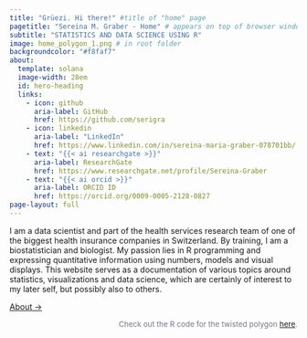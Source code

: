 ```yaml
---
title: "Grüezi. Hi there!" #title of "home" page
pagetitle: "Sereina M. Graber - Home" # appears on top of browser window
subtitle: "STATISTICS AND DATA SCIENCE USING R"
image: home_polygon_1.png # in root folder
backgroundcolor: "#f8faf7"
about:
  template: solana
  image-width: 28em
  id: hero-heading
  links:
    - icon: github
      aria-label: GitHub
      href: https://github.com/serigra
    - icon: linkedin
      aria-label: "LinkedIn"
      href: https://www.linkedin.com/in/sereina-maria-graber-078701bb/
    - text: "{{< ai researchgate >}}"
      aria-label: ResearchGate
      href: https://www.researchgate.net/profile/Sereina-Graber
    - text: "{{< ai orcid >}}"
      aria-label: ORCID ID
      href: https://orcid.org/0009-0005-2128-0827
page-layout: full
---
```


::: {#hero-heading}
I am a data scientist and part of the health services research team of one of the biggest health insurance companies in Switzerland. By training, I am a biostatistician and biologist. My passion lies in R programming and expressing quantitative information using numbers, models and visual displays. This website serves as a documentation of various topics around statistics, visualizations and data science, which are certainly of interest to my later self, but possibly also to others.

[About →](about/about.qmd)
:::

<!-- Add the image and explanation link -->

<p style="font-size: small; color: #757883; margin-top: 1px;text-align: right;">
Check out the R code for the twisted polygon <a href="twisted_polygon.qmd">here</a>.
</p>
